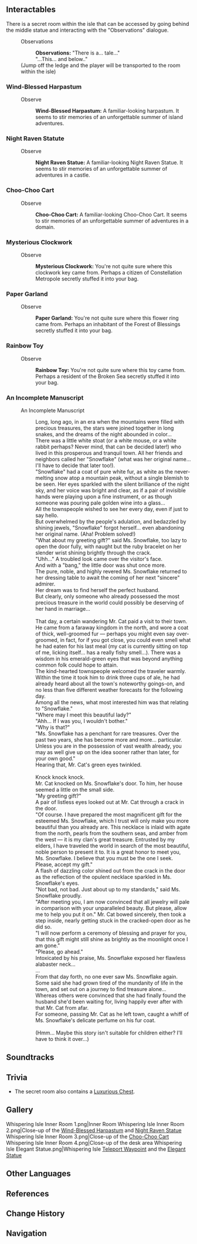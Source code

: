 {{Location Infobox
|image        = Whispering Isle.png
|type         = Point of Interest
|map          = Simulanka
|region       = Simulanka
|area         = Broken Sea
|event        = Summertide Scales and Tales
}}
{{Location Intro|description=<p>The Whispering Isle is a shrine dedicated to the [[Andersdotter|Goddess of Fate]] of Simulanka. It is said that the goddess will grant a supplicant's wish if they bring her a gift as proof of their courage.<ref>{{Ref/Quest|Towards the Lighthouse, or Far Away}}</ref></p>}}

==Interactables==
There is a secret room within the isle that can be accessed by going behind the middle statue and interacting with the "Observations" dialogue.
{{Dialogue Start}}
:{{DIcon}} Observations
::'''Observations:''' "There is a... tale..."<br>"...This... and below.."
:;(Jump off the ledge and the player will be transported to the room within the isle)
{{Dialogue End}}

===Wind-Blessed Harpastum===
{{Dialogue Start}}
:{{DIcon}} Observe
::'''Wind-Blessed Harpastum:''' A familiar-looking harpastum. It seems to stir memories of an unforgettable summer of island adventures.
{{Dialogue End}}

===Night Raven Statute===
{{Dialogue Start}}
:{{DIcon}} Observe
::'''Night Raven Statue:''' A familiar-looking Night Raven Statue. It seems to stir memories of an unforgettable summer of adventures in a castle.
{{Dialogue End}}

===Choo-Choo Cart===
{{Dialogue Start}}
:{{DIcon}} Observe
::'''Choo-Choo Cart:''' A familiar-looking Choo-Choo Cart. It seems to stir memories of an unforgettable summer of adventures in a domain.
{{Dialogue End}}

===Mysterious Clockwork===
{{Dialogue Start}}
:{{DIcon}} Observe
::'''Mysterious Clockwork:''' You're not quite sure where this clockwork key came from. Perhaps a citizen of Constellation Metropole secretly stuffed it into your bag.
{{Dialogue End}}

===Paper Garland===
{{Dialogue Start}}
:{{DIcon}} Observe
::'''Paper Garland:''' You're not quite sure where this flower ring came from. Perhaps an inhabitant of the Forest of Blessings secretly stuffed it into your bag.
{{Dialogue End}}

===Rainbow Toy===
{{Dialogue Start}}
:{{DIcon}} Observe
::'''Rainbow Toy:''' You're not quite sure where this toy came from. Perhaps a resident of the Broken Sea secretly stuffed it into your bag.
{{Dialogue End}}

===An Incomplete Manuscript===  
:{{DIcon}} An Incomplete Manuscript
{{Dialogue Start}}
::Long, long ago, in an era when the mountains were filled with precious treasures, the stars were joined together in long snakes, and the dreams of the night abounded in color...
::There was a little white stoat (or a white mouse, or a white rabbit perhaps? Never mind, that can be decided later!) who lived in this prosperous and tranquil town. All her friends and neighbors called her "Snowflake" (what was her original name... I'll have to decide that later too!).
::"Snowflake" had a coat of pure white fur, as white as the never-melting snow atop a mountain peak, without a single blemish to be seen. Her eyes sparkled with the silent brilliance of the night sky, and her voice was bright and clear, as if a pair of invisible hands were playing upon a fine instrument, or as though someone was pouring pale golden wine into a glass...
::All the townspeople wished to see her every day, even if just to say hello.
::But overwhelmed by the people's adulation, and bedazzled by shining jewels, "Snowflake" forgot herself... even abandoning her original name. (Aha! Problem solved!)
::"What about my greeting gift?" said Ms. Snowflake, too lazy to open the door fully, with naught but the ruby bracelet on her slender wrist shining brightly through the crack.
::"Uhh..." A troubled look came over the visitor's face.
::And with a "bang," the little door was shut once more.
::The pure, noble, and highly revered Ms. Snowflake returned to her dressing table to await the coming of her next "sincere" admirer.
::Her dream was to find herself the perfect husband.
::But clearly, only someone who already possessed the most precious treasure in the world could possibly be deserving of her hand in marriage...
::&nbsp;
::That day, a certain wandering Mr. Cat paid a visit to their town. He came from a faraway kingdom in the north, and wore a coat of thick, well-groomed fur &mdash; perhaps you might even say over-groomed, in fact, for if you got close, you could even smell what he had eaten for his last meal (my cat is currently sitting on top of me, licking itself... has a really fishy smell...). There was a wisdom in his emerald-green eyes that was beyond anything common folk could hope to attain.
::The kind-hearted townspeople welcomed the traveler warmly. Within the time it took him to drink three cups of ale, he had already heard about all the town's noteworthy goings-on, and no less than five different weather forecasts for the following day.
::Among all the news, what most interested him was that relating to "Snowflake."
::"Where may I meet this beautiful lady?"
::"Ahh... If I was you, I wouldn't bother."
::"Why is that?"
::"Ms. Snowflake has a penchant for rare treasures. Over the past two years, she has become more and more... particular. Unless you are in the possession of vast wealth already, you may as well give up on the idea sooner rather than later, for your own good."
::Hearing that, Mr. Cat's green eyes twinkled.
::&nbsp;
::Knock knock knock.
::Mr. Cat knocked on Ms. Snowflake's door. To him, her house seemed a little on the small side.
::"My greeting gift?"
::A pair of listless eyes looked out at Mr. Cat through a crack in the door.
::"Of course. I have prepared the most magnificent gift for the esteemed Ms. Snowflake, which I trust will only make you more beautiful than you already are. This necklace is inlaid with agate from the north, pearls from the southern seas, and amber from the west &mdash; it is my clan's great treasure. Entrusted by my elders, I have traveled the world in search of the most beautiful, noble person to present it to. It is a great honor to meet you, Ms. Snowflake. I believe that you must be the one I seek. Please, accept my gift."
::A flash of dazzling color shined out from the crack in the door as the reflection of the opulent necklace sparkled in Ms. Snowflake's eyes.
::"Not bad, not bad. Just about up to my standards," said Ms. Snowflake proudly.
::"After meeting you, I am now convinced that all jewelry will pale in comparison with your unparalleled beauty. But please, allow me to help you put it on." Mr. Cat bowed sincerely, then took a step inside, nearly getting stuck in the cracked-open door as he did so.
::"I will now perform a ceremony of blessing and prayer for you, that this gift might still shine as brightly as the moonlight once I am gone."
::"Please, go ahead."
::Intoxicated by his praise, Ms. Snowflake exposed her flawless alabaster neck...
::...
::From that day forth, no one ever saw Ms. Snowflake again.
::Some said she had grown tired of the mundanity of life in the town, and set out on a journey to find treasure alone...
::Whereas others were convinced that she had finally found the husband she'd been waiting for, living happily ever after with that Mr. Cat from afar.
::For someone, passing Mr. Cat as he left town, caught a whiff of Ms. Snowflake's delicate perfume on his fur coat.
::&nbsp;
::(Hmm... Maybe this story isn't suitable for children either? I'll have to think it over...)
{{Dialogue End}}

==Soundtracks ==
{{Soundtracks by Category Table|type=location}}

==Trivia==
*The secret room also contains a [[Chest|Luxurious Chest]].

==Gallery==
<gallery>
Whispering Isle Inner Room 1.png|Inner Room
Whispering Isle Inner Room 2.png|Close-up of the [[Wind-Blessed Harpastum]] and [[The Raven Forum|Night Raven Statue]]
Whispering Isle Inner Room 3.png|Close-up of the [[Choo-Choo Cart]]
Whispering Isle Inner Room 4.png|Close-up of the desk area
Whispering Isle Elegant Statue.png|Whispering Isle [[Teleport Waypoint]] and the [[Towards the Lighthouse, or Far Away|Elegant Statue]]
</gallery>

==Other Languages==
{{Other Languages
|default_hidden = 1
|en       = Whispering Isle
|zhs      = 絮语岛
|zhs_rm   = Xùyǔ-dǎo
|zht      = 絮語島
|zht_rm   = Xùyǔ-dǎo
|zh_tl    = 
|ja       = 囁きの島
|ja_rm    = Sasayaki no Shima
|ja_tl    = Island of Whispers
|ko       = 속삭이는 섬
|ko_rm    = 
|ko_tl    = 
|es       = Isla de los Murmuros
|es_tl    = Island of Murmurs
|fr       = Île aux murmures
|fr_tl    = Island of Whispers
|ru       = Шепчущий Остров
|ru_tl    = Whispering Isle
|th       = เกาะ Whispering
|th_rm    = Ko Whispering
|th_tl    = 
|vi       = Đảo Thì Thầm
|vi_tl    = 
|de       = Geflüster-Insel
|de_tl    = Whispering Isle
|id       = Whispering Isle
|pt       = Ilha dos Sussurros
|pt_tl    = 
|tr       = Fısıltı Adası
|tr_tl    = 
|it       = Isola dei Sussurri
|it_tl    = 
}}

==References==
{{Reflist}}

==Change History==
{{Change History|4.8}}

==Navigation==
{{PoI Navbox|Time-Limited}}
